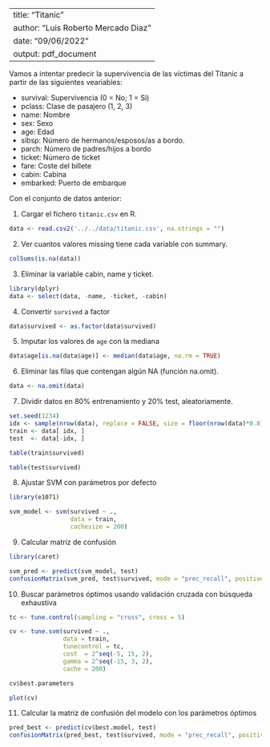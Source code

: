 ------
title: "Titanic"
author: "Luis Roberto Mercado Diaz"
date: "09/06/2022"
output: pdf_document
---

Vamos a intentar predecir la supervivencia de las víctimas del Titanic a partir de las siguientes veariables:

  * survival: Supervivencia (0 = No; 1 = Si)
  * pclass: Clase de pasajero (1, 2, 3)
  * name: Nombre
  * sex: Sexo
  * age: Edad
  * sibsp: Número de hermanos/esposos/as a bordo.
  * parch: Número de padres/hijos a bordo
  * ticket: Número de ticket
  * fare: Coste del billete
  * cabin: Cabina
  * embarked: Puerto de embarque

Con el conjunto de datos anterior:

1. Cargar el fichero `titanic.csv` en R.
  
```r
data <- read.csv2('../../data/titanic.csv', na.strings = "")
```
  
2. Ver cuantos valores missing tiene cada variable con summary.
  
```r
colSums(is.na(data))
```

3. Eliminar la variable cabin, name y ticket.
  
```r
library(dplyr)
data <- select(data, -name, -ticket, -cabin)
```

4. Convertir `survived` a factor

```r
data$survived <- as.factor(data$survived)
```

5. Imputar los valores de `age` con la mediana
  
```r
data$age[is.na(data$age)] <- median(data$age, na.rm = TRUE)
```

6. Eliminar las filas que contengan algún NA (función na.omit).
  
```r
data <- na.omit(data)
```

7. Dividir datos en 80% entrenamiento y 20% test, aleatoriamente.

```r
set.seed(1234)
idx <- sample(nrow(data), replace = FALSE, size = floor(nrow(data)*0.8))
train <- data[ idx, ]
test  <- data[-idx, ]
```

```r
table(train$survived)
```

```r
table(test$survived)
```

8. Ajustar SVM con parámetros por defecto

```r
library(e1071)

svm_model <- svm(survived ~ ., 
                 data = train, 
                 cachesize = 200)
```

9. Calcular matriz de confusión

```r
library(caret)

svm_pred <- predict(svm_model, test)
confusionMatrix(svm_pred, test$survived, mode = "prec_recall", positive="1")
```

10. Buscar parámetros óptimos usando validación cruzada con búsqueda exhaustiva

```r
tc <- tune.control(sampling = "cross", cross = 5)

cv <- tune.svm(survived ~ ., 
               data = train,
               tunecontrol = tc,
               cost  = 2^seq(-5, 15, 2),
               gamma = 2^seq(-15, 3, 2),
               cache = 200)
```

```r
cv$best.parameters
```

```r
plot(cv)
```


11. Calcular la matriz de confusión del modelo con los parámetros óptimos

```r
pred_best <- predict(cv$best.model, test)
confusionMatrix(pred_best, test$survived, mode = "prec_recall", positive="1")
```

